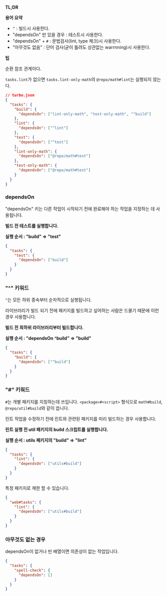 **TL;DR**

**용어 요약**

- `^` : 빌드시 사용한다.
- "dependsOn" 만 있을 경우 : 테스트시 사용한다.
- "dependsOn" + `#` : 문법검사(lint, type 체크)시 사용한다.
- "아무것도 없음" : 단어 검사(굳이 틀려도 상관없는 warrnning)시 사용한다.

**팁**

순환 참조 관계이다.

`tasks.lint`가 없으면 `tasks.lint-only-math`의 `@repo/math#lint`는 실행되지 않는다.

```json
// turbo.json
{
  "tasks": {
    "build": {
      "dependsOn": ["lint-only-math", "test-only-math", "^build"]
    },
    "lint": {
      "dependsOn": ["^lint"]
    },
    "test": {
      "dependsOn": ["^test"]
    },
    "lint-only-math": {
      "dependsOn": ["@repo/math#test"]
    },
    "test-only-math": {
      "dependsOn": ["@repo/math#test"]
    }
  }
}
```

### dependsOn

"dependsOn" 키는 다른 작업이 시작되기 전에 완료해야 하는 작업을 지정하는 데 사용됩니다.

**빌드 전 테스트를 실행합니다.**

**실행 순서 : "build" => "test"**

```json
{
  "tasks": {
    "test": {
      "dependsOn": ["build"]
    }
  }
}
```

### "^" 키워드

`^`는 모든 하위 종속부터 순차적으로 실행됩니다.

라이브러리가 빌드 되기 전에 패키지를 빌드하고 싶어하는 사람은 드물기 때문에 이런 경우 사용합니다.

**빌드 전 최하위 라이브러리부터 빌드합니다.**

**실행 순서 : "dependsOn ^build" => "build"**

```json
{
  "tasks": {
    "build": {
      "dependsOn": ["^build"]
    }
  }
}
```

### "#" 키워드

`#`는 개별 패키지를 지칭하는데 쓰입니다. `<package>#<script>` 형식으로 `math#build`, `@repo/util#build`와 같이 씁니다.

린트 작업을 수정하기 전에 린트와 관련된 패키지를 미리 빌드하는 경우 사용합니다.

**린트 실행 전 util 패키지의 build 스크립트를 실행합니다.**

**실행 순서 : utils 패키지의 "build" => "lint"**

```json
{
  "tasks": {
    "lint": {
      "dependsOn": ["utils#build"]
    }
  }
}
```

특정 패키지로 제한 할 수 있습니다.

```json
{
  "web#tasks": {
    "lint": {
      "dependsOn": ["utils#build"]
    }
  }
}
```

### 아무것도 없는 경우

dependsOn이 없거나 빈 배열이면 의존성이 없는 작업입니다.

```json
{
  "tasks": {
    "spell-check": {
      "dependsOn": []
    }
  }
}
```
